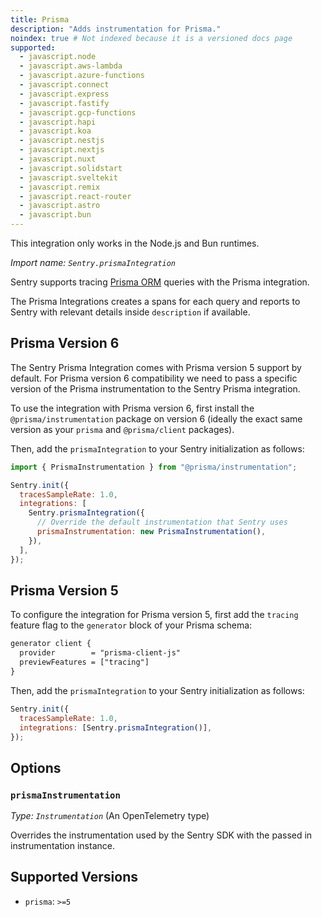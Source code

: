 ```yaml
---
title: Prisma
description: "Adds instrumentation for Prisma."
noindex: true # Not indexed because it is a versioned docs page
supported:
  - javascript.node
  - javascript.aws-lambda
  - javascript.azure-functions
  - javascript.connect
  - javascript.express
  - javascript.fastify
  - javascript.gcp-functions
  - javascript.hapi
  - javascript.koa
  - javascript.nestjs
  - javascript.nextjs
  - javascript.nuxt
  - javascript.solidstart
  - javascript.sveltekit
  - javascript.remix
  - javascript.react-router
  - javascript.astro
  - javascript.bun
---
```


<Alert>

This integration only works in the Node.js and Bun runtimes.

</Alert>

_Import name: `Sentry.prismaIntegration`_

Sentry supports tracing [Prisma ORM](https://www.prisma.io/) queries with the Prisma integration.

The Prisma Integrations creates a spans for each query and reports to Sentry with relevant details inside `description` if available.

## Prisma Version 6

The Sentry Prisma Integration comes with Prisma version 5 support by default. For Prisma version 6 compatibility we need to pass a specific version of the Prisma instrumentation to the Sentry Prisma integration.

To use the integration with Prisma version 6, first install the `@prisma/instrumentation` package on version 6 (ideally the exact same version as your `prisma` and `@prisma/client` packages).

Then, add the `prismaIntegration` to your Sentry initialization as follows:

```javascript {1,6-9}
import { PrismaInstrumentation } from "@prisma/instrumentation";

Sentry.init({
  tracesSampleRate: 1.0,
  integrations: [
    Sentry.prismaIntegration({
      // Override the default instrumentation that Sentry uses
      prismaInstrumentation: new PrismaInstrumentation(),
    }),
  ],
});
```

## Prisma Version 5

To configure the integration for Prisma version 5, first add the `tracing` feature flag to the `generator` block of your Prisma schema:

```txt {tabTitle: Prisma Schema} {filename: schema.prisma} {3}
generator client {
  provider        = "prisma-client-js"
  previewFeatures = ["tracing"]
}
```

Then, add the `prismaIntegration` to your Sentry initialization as follows:

```javascript {3}
Sentry.init({
  tracesSampleRate: 1.0,
  integrations: [Sentry.prismaIntegration()],
});
```

## Options

### `prismaInstrumentation`

_Type: `Instrumentation`_ (An OpenTelemetry type)

Overrides the instrumentation used by the Sentry SDK with the passed in instrumentation instance.

## Supported Versions

- `prisma`: `>=5`
